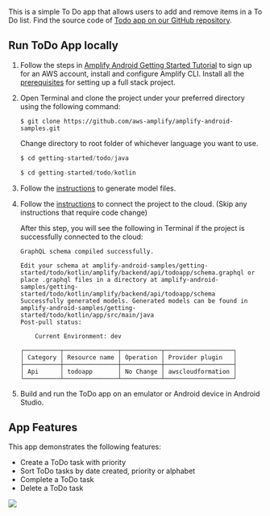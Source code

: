 
This is a simple To Do app that allows users to add and remove items in a To Do list. Find the source code of [Todo app on our GitHub repository](https://github.com/aws-amplify/amplify-android-samples/tree/main/getting-started/todo).

## Run ToDo App locally

1. Follow the steps in [Amplify Android Getting Started Tutorial](https://docs.amplify.aws/start/getting-started/installation/q/integration/android/#sign-up-for-an-aws-account) to sign up for an AWS account, install and configure Amplify CLI. Install all the [prerequisites](https://docs.amplify.aws/start/getting-started/setup/q/integration/android/#prerequisites) for setting up a full stack project.

2. Open Terminal and clone the project under your preferred directory using the following command:

   ```
   $ git clone https://github.com/aws-amplify/amplify-android-samples.git
   ```

   Change directory to root folder of whichever language you want to use.

   <BlockSwitcher>
   <Block name="Java">

   ```java
   $ cd getting-started/todo/java
   ```

   </Block>
   <Block name="Kotlin">

   ```kotlin
   $ cd getting-started/todo/kotlin
   ```

  </Block>
  </BlockSwitcher>

3. Follow the [instructions](https://docs.amplify.aws/start/getting-started/generate-model/q/integration/android/) to generate model files.

4. Follow the [instructions](https://docs.amplify.aws/start/getting-started/add-api/q/integration/android/#deploy-your-amplify-sandbox-backend) to connect the project to the cloud. (Skip any instructions that require code change)

   After this step, you will see the following in Terminal if the project is successfully connected to the cloud:

   ```
   GraphQL schema compiled successfully.

   Edit your schema at amplify-android-samples/getting-started/todo/kotlin/amplify/backend/api/todoapp/schema.graphql or place .graphql files in a directory at amplify-android-samples/getting-started/todo/kotlin/amplify/backend/api/todoapp/schema
   Successfully generated models. Generated models can be found in amplify-android-samples/getting-started/todo/kotlin/app/src/main/java
   Post-pull status:

       Current Environment: dev

   ┌──────────┬───────────────┬───────────┬───────────────────┐
   │ Category │ Resource name │ Operation │ Provider plugin   │
   ├──────────┼───────────────┼───────────┼───────────────────┤
   │ Api      │ todoapp       │ No Change │ awscloudformation │
   └──────────┴───────────────┴───────────┴───────────────────┘

   ```

5. Build and run the ToDo app on an emulator or Android device in Android Studio.

## App Features

This app demonstrates the following features:
- Create a ToDo task with priority
- Sort ToDo tasks by date created, priority or alphabet
- Complete a ToDo task
- Delete a ToDo task

![](/images/todo-app.png)

